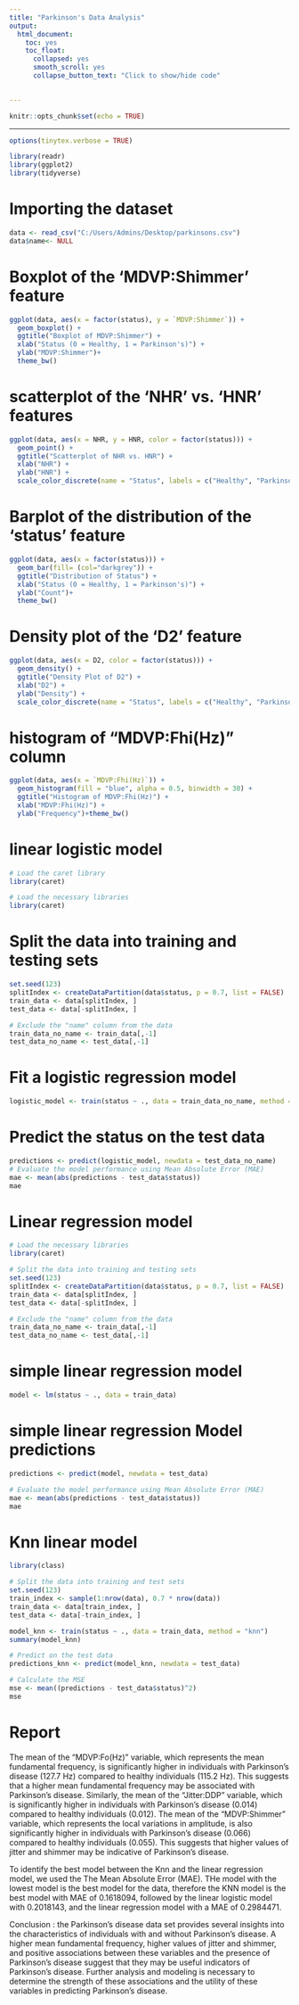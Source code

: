 ---
title: "Parkinson's Data Analysis"
output:
  html_document:
    toc: yes
    toc_float:
      collapsed: yes
      smooth_scroll: yes
      collapse_button_text: "Click to show/hide code"

     
---

```{r, echo=FALSE, eval=FALSE, showtext=TRUE}
knitr::opts_chunk$set(echo = TRUE)
```

---
```{r, include=FALSE}
options(tinytex.verbose = TRUE)
```

```{r,message=FALSE, warning=FALSE, echo=FALSE, eval=FALSE, showtext=TRUE}
library(readr)
library(ggplot2)
library(tidyverse)
```

# Importing the dataset

```{r, message=FALSE, warning=FALSE}
data <- read_csv("C:/Users/Admins/Desktop/parkinsons.csv")
data$name<- NULL
```


# Boxplot of the 'MDVP:Shimmer' feature
```{r}
ggplot(data, aes(x = factor(status), y = `MDVP:Shimmer`)) +
  geom_boxplot() +
  ggtitle("Boxplot of MDVP:Shimmer") +
  xlab("Status (0 = Healthy, 1 = Parkinson's)") +
  ylab("MDVP:Shimmer")+
  theme_bw()
```
# scatterplot of the 'NHR' vs. 'HNR' features
```{r}
ggplot(data, aes(x = NHR, y = HNR, color = factor(status))) +
  geom_point() +
  ggtitle("Scatterplot of NHR vs. HNR") +
  xlab("NHR") +
  ylab("HNR") +
  scale_color_discrete(name = "Status", labels = c("Healthy", "Parkinson's"))+theme_bw()

```
# Barplot of the distribution of the 'status' feature
```{r}
ggplot(data, aes(x = factor(status))) +
  geom_bar(fill= (col="darkgrey")) +
  ggtitle("Distribution of Status") +
  xlab("Status (0 = Healthy, 1 = Parkinson's)") +
  ylab("Count")+
  theme_bw()

```
# Density plot of the 'D2' feature
```{r}
ggplot(data, aes(x = D2, color = factor(status))) +
  geom_density() +
  ggtitle("Density Plot of D2") +
  xlab("D2") +
  ylab("Density") +
  scale_color_discrete(name = "Status", labels = c("Healthy", "Parkinson's"))+theme_bw()

```
# histogram of "MDVP:Fhi(Hz)" column
```{r}
ggplot(data, aes(x = `MDVP:Fhi(Hz)`)) +
  geom_histogram(fill = "blue", alpha = 0.5, binwidth = 30) +
  ggtitle("Histogram of MDVP:Fhi(Hz)") +
  xlab("MDVP:Fhi(Hz)") +
  ylab("Frequency")+theme_bw()
```


# linear logistic model

```{r, message=FALSE,warning=FALSE}
# Load the caret library
library(caret)
```

```{r}
# Load the necessary libraries
library(caret)
```

# Split the data into training and testing sets
```{r}
set.seed(123)
splitIndex <- createDataPartition(data$status, p = 0.7, list = FALSE)
train_data <- data[splitIndex, ]
test_data <- data[-splitIndex, ]

# Exclude the "name" column from the data
train_data_no_name <- train_data[,-1]
test_data_no_name <- test_data[,-1]
```

# Fit a logistic regression model
```{r, message=FALSE, warning=FALSE}
logistic_model <- train(status ~ ., data = train_data_no_name, method = "glm", family = "binomial")

```

# Predict the status on the test data
```{r}
predictions <- predict(logistic_model, newdata = test_data_no_name)
# Evaluate the model performance using Mean Absolute Error (MAE)
mae <- mean(abs(predictions - test_data$status))
mae
```

# Linear regression model

```{r, message=FALSE, warning=FALSE}
# Load the necessary libraries
library(caret)

# Split the data into training and testing sets
set.seed(123)
splitIndex <- createDataPartition(data$status, p = 0.7, list = FALSE)
train_data <- data[splitIndex, ]
test_data <- data[-splitIndex, ]

# Exclude the "name" column from the data
train_data_no_name <- train_data[,-1]
test_data_no_name <- test_data[,-1]
```

# simple linear regression model
```{r}
model <- lm(status ~ ., data = train_data)
```

# simple linear regression Model predictions
```{r}
predictions <- predict(model, newdata = test_data)

# Evaluate the model performance using Mean Absolute Error (MAE)
mae <- mean(abs(predictions - test_data$status))
mae
```

# Knn linear model

```{r}
library(class)

# Split the data into training and test sets
set.seed(123)
train_index <- sample(1:nrow(data), 0.7 * nrow(data))
train_data <- data[train_index, ]
test_data <- data[-train_index, ]
```


```{r, message=FALSE, warning=FALSE}
model_knn <- train(status ~ ., data = train_data, method = "knn")
summary(model_knn)
```


```{r, message=FALSE, warning=FALSE}
# Predict on the test data
predictions_knn <- predict(model_knn, newdata = test_data)

# Calculate the MSE
mse <- mean((predictions - test_data$status)^2)
mse
```
# Report 

The mean of the “MDVP:Fo(Hz)” variable, which represents the mean fundamental frequency, is significantly higher in individuals with Parkinson’s disease (127.7 Hz) compared to healthy individuals (115.2 Hz). This suggests that a higher mean fundamental frequency may be associated with Parkinson’s disease. Similarly, the mean of the “Jitter:DDP” variable, which is significantly higher in individuals with Parkinson’s disease (0.014) compared to healthy individuals (0.012). 
The mean of the “MDVP:Shimmer” variable, which represents the local variations in amplitude, is also significantly higher in individuals with Parkinson’s disease (0.066) compared to healthy individuals (0.055). This suggests that higher values of jitter and shimmer may be indicative of Parkinson’s disease.

To identify the best model between the Knn and the linear regression model, we used the The Mean Absolute Error (MAE). THe model with the lowest model is the best model for the data, therefore the KNN model is the best model with  MAE of 0.1618094, followed by the linear logistic model with 0.2018143, and the linear regression model with a MAE of 0.2984471.

Conclusion :
the Parkinson’s disease data set provides several insights into the characteristics of individuals with and without Parkinson’s disease. A higher mean fundamental frequency, higher values of jitter and shimmer, and positive associations between these variables and the presence of Parkinson’s disease suggest that they may be useful indicators of Parkinson’s disease. Further analysis and modeling is necessary to determine the strength of these associations and the utility of these variables in predicting Parkinson’s disease.
